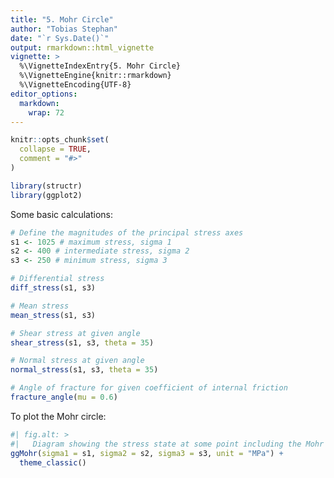 ```yaml
---
title: "5. Mohr Circle"
author: "Tobias Stephan"
date: "`r Sys.Date()`"
output: rmarkdown::html_vignette
vignette: >
  %\VignetteIndexEntry{5. Mohr Circle}
  %\VignetteEngine{knitr::rmarkdown}
  %\VignetteEncoding{UTF-8}
editor_options: 
  markdown: 
    wrap: 72
---
```


```r
knitr::opts_chunk$set(
  collapse = TRUE,
  comment = "#>"
)
```

```r
library(structr)
library(ggplot2)
```

Some basic calculations:

```r
# Define the magnitudes of the principal stress axes
s1 <- 1025 # maximum stress, sigma 1
s2 <- 400 # intermediate stress, sigma 2
s3 <- 250 # minimum stress, sigma 3

# Differential stress
diff_stress(s1, s3)

# Mean stress
mean_stress(s1, s3)

# Shear stress at given angle
shear_stress(s1, s3, theta = 35)

# Normal stress at given angle
normal_stress(s1, s3, theta = 35)

# Angle of fracture for given coefficient of internal friction
fracture_angle(mu = 0.6)
```

To plot the Mohr circle:
```r
#| fig.alt: >
#|   Diagram showing the stress state at some point including the Mohr circle
ggMohr(sigma1 = s1, sigma2 = s2, sigma3 = s3, unit = "MPa") +
  theme_classic()
```
